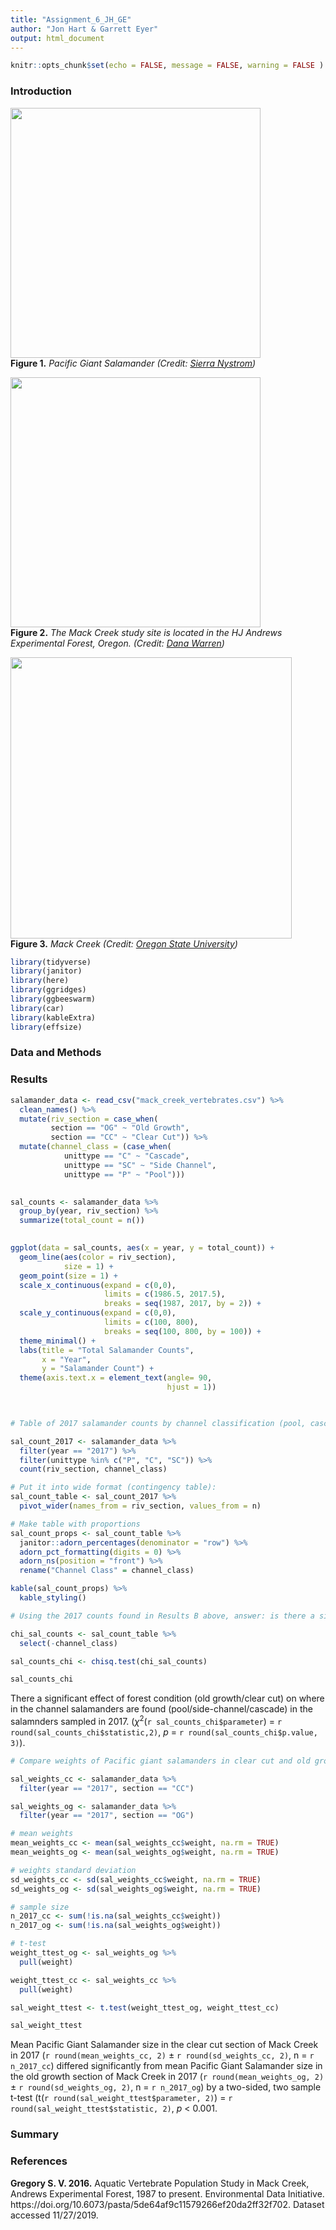 ```yaml
---
title: "Assignment_6_JH_GE"
author: "Jon Hart & Garrett Eyer"
output: html_document
---
```


```r
knitr::opts_chunk$set(echo = FALSE, message = FALSE, warning = FALSE )
```
### **Introduction**

![](salamander_pic.PNG){width=400px}  
**Figure 1.** *Pacific Giant Salamander (Credit: [Sierra Nystrom](http://natural-history-journal.blogspot.com/2017/06/pacific-giant-salamander-at-prairie.html))*

![](map1.PNG){width=400px}  
**Figure 2.** *The Mack Creek study site is located in the HJ Andrews Experimental Forest, Oregon. (Credit: [Dana Warren](https://www.researchgate.net/figure/Map-of-study-sites-and-the-HJ-Andrews-Experimental-forest-HJA-Each-dot-represents-a_fig1_314206020))*

![](mack_creek.PNG){width=450px}  
**Figure 3.** *Mack Creek (Credit: [Oregon State University](https://www.flickr.com/photos/oregonstateuniversity/7468126552/))*

```r
library(tidyverse)
library(janitor)
library(here)
library(ggridges)
library(ggbeeswarm)
library(car)
library(kableExtra)
library(effsize)
```
### **Data and Methods**

### **Results**

```r
salamander_data <- read_csv("mack_creek_vertebrates.csv") %>% 
  clean_names() %>% 
  mutate(riv_section = case_when(
         section == "OG" ~ "Old Growth",
         section == "CC" ~ "Clear Cut")) %>% 
  mutate(channel_class = (case_when(
            unittype == "C" ~ "Cascade", 
            unittype == "SC" ~ "Side Channel",
            unittype == "P" ~ "Pool"))) 
  

sal_counts <- salamander_data %>% 
  group_by(year, riv_section) %>% 
  summarize(total_count = n()) 
   

ggplot(data = sal_counts, aes(x = year, y = total_count)) +
  geom_line(aes(color = riv_section),
            size = 1) +
  geom_point(size = 1) +
  scale_x_continuous(expand = c(0,0),
                     limits = c(1986.5, 2017.5),
                     breaks = seq(1987, 2017, by = 2)) +
  scale_y_continuous(expand = c(0,0),
                     limits = c(100, 800),
                     breaks = seq(100, 800, by = 100)) +
  theme_minimal() +
  labs(title = "Total Salamander Counts",
       x = "Year",
       y = "Salamander Count") +
  theme(axis.text.x = element_text(angle= 90, 
                                   hjust = 1)) 

            
```

```r
# Table of 2017 salamander counts by channel classification (pool, cascades and side-channel) in old growth (OG) and clear cut (CC) sections of Mack Creek.  

sal_count_2017 <- salamander_data %>% 
  filter(year == "2017") %>% 
  filter(unittype %in% c("P", "C", "SC")) %>% 
  count(riv_section, channel_class)

# Put it into wide format (contingency table):
sal_count_table <- sal_count_2017 %>% 
  pivot_wider(names_from = riv_section, values_from = n)

# Make table with proportions
sal_count_props <- sal_count_table %>% 
  janitor::adorn_percentages(denominator = "row") %>% 
  adorn_pct_formatting(digits = 0) %>% 
  adorn_ns(position = "front") %>% 
  rename("Channel Class" = channel_class) 

kable(sal_count_props) %>% 
  kable_styling()


```


```r
# Using the 2017 counts found in Results B above, answer: is there a significant difference in where in the channel Pacific giant salamanders are located (pool, cascade or side channel) between the two sections (old growth and clear cut)?

chi_sal_counts <- sal_count_table %>% 
  select(-channel_class)

sal_counts_chi <- chisq.test(chi_sal_counts)

sal_counts_chi
```

There a significant effect of forest condition (old growth/clear cut) on where in the channel salamanders are found (pool/side-channel/cascade) in the salamnders sampled in 2017. ($\chi$^2^(`r sal_counts_chi$parameter`) = `r round(sal_counts_chi$statistic,2)`, *p* = `r round(sal_counts_chi$p.value, 3)`).

```r
# Compare weights of Pacific giant salamanders in clear cut and old growth forest sections of the creek in 2017.

sal_weights_cc <- salamander_data %>% 
  filter(year == "2017", section == "CC") 

sal_weights_og <- salamander_data %>%   
  filter(year == "2017", section == "OG") 

# mean weights
mean_weights_cc <- mean(sal_weights_cc$weight, na.rm = TRUE)
mean_weights_og <- mean(sal_weights_og$weight, na.rm = TRUE)

# weights standard deviation
sd_weights_cc <- sd(sal_weights_cc$weight, na.rm = TRUE)
sd_weights_og <- sd(sal_weights_og$weight, na.rm = TRUE)

# sample size
n_2017_cc <- sum(!is.na(sal_weights_cc$weight))
n_2017_og <- sum(!is.na(sal_weights_og$weight))

# t-test
weight_ttest_og <- sal_weights_og %>% 
  pull(weight)

weight_ttest_cc <- sal_weights_cc %>% 
  pull(weight)

sal_weight_ttest <- t.test(weight_ttest_og, weight_ttest_cc)

sal_weight_ttest 
```

Mean Pacific Giant Salamander size in the clear cut section of Mack Creek in 2017 (`r round(mean_weights_cc, 2)` $\pm$ `r round(sd_weights_cc, 2)`, n = `r n_2017_cc`) differed significantly from mean Pacific Giant Salamander size in the old growth section of Mack Creek in 2017 (`r round(mean_weights_og, 2)` $\pm$ `r round(sd_weights_og, 2)`, n = `r n_2017_og`) by a two-sided, two sample t-test (t(`r round(sal_weight_ttest$parameter, 2)`) = `r round(sal_weight_ttest$statistic, 2)`, *p* < 0.001. 

### **Summary**

### **References**
**Gregory S. V. 2016.** Aquatic Vertebrate Population Study in Mack Creek, Andrews Experimental Forest, 1987 to present. Environmental Data Initiative. https://doi.org/10.6073/pasta/5de64af9c11579266ef20da2ff32f702. Dataset accessed 11/27/2019.
